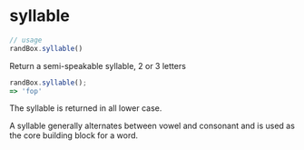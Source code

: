 # syllable

```js
// usage
randBox.syllable()
```

Return a semi-speakable syllable, 2 or 3 letters

```js
randBox.syllable();
=> 'fop'
```

The syllable is returned in all lower case.

A syllable generally alternates between vowel and consonant and is used as the
core building block for a word.
